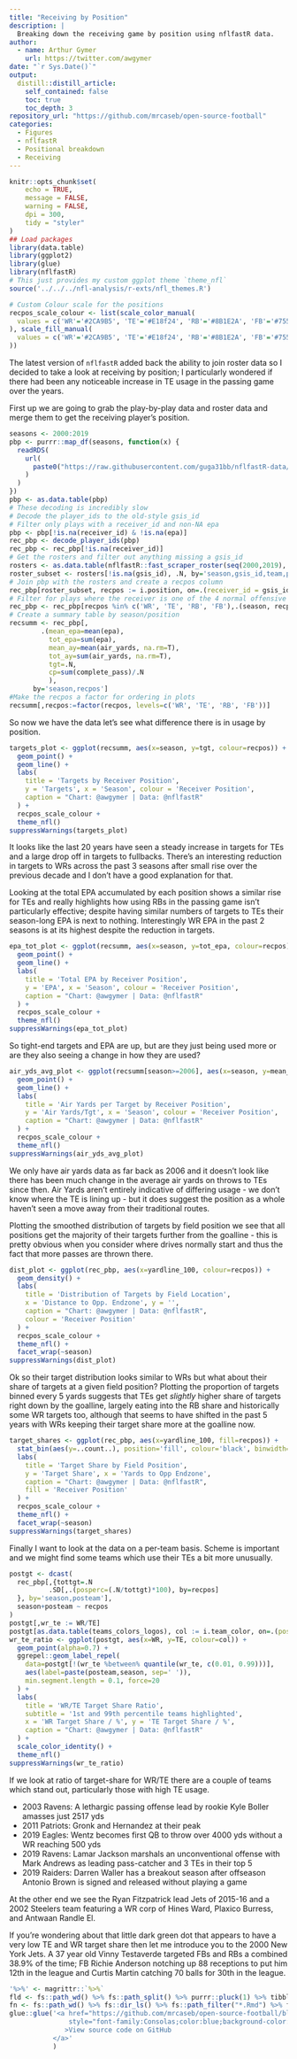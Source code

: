 ```yaml
---
title: "Receiving by Position"
description: |
  Breaking down the receiving game by position using nflfastR data.
author:
  - name: Arthur Gymer
    url: https://twitter.com/awgymer
date: "`r Sys.Date()`"
output:
  distill::distill_article:
    self_contained: false
    toc: true
    toc_depth: 3
repository_url: "https://github.com/mrcaseb/open-source-football"
categories:
  - Figures
  - nflfastR
  - Positional breakdown
  - Receiving
---
```


```r
knitr::opts_chunk$set(
	echo = TRUE,
	message = FALSE,
	warning = FALSE,
	dpi = 300,
	tidy = "styler"
)
## Load packages
library(data.table)
library(ggplot2)
library(glue)
library(nflfastR)
# This just provides my custom ggplot theme `theme_nfl`
source('../../../nfl-analysis/r-exts/nfl_themes.R')

# Custom Colour scale for the positions
recpos_scale_colour <- list(scale_color_manual(
  values = c('WR'='#2CA9B5', 'TE'='#E18f24', 'RB'='#8B1E2A', 'FB'='#75589D')
), scale_fill_manual(
  values = c('WR'='#2CA9B5', 'TE'='#E18f24', 'RB'='#8B1E2A', 'FB'='#75589D')
))

```


The latest version of `nflfastR` added back the ability to join roster data so I decided to take a look at receiving by position; I particularly wondered if there had been any noticeable increase in TE usage in the passing game over the years. 

First up we are going to grab the play-by-play data and roster data and merge them to get the receiving player's position. 

```r
seasons <- 2000:2019
pbp <- purrr::map_df(seasons, function(x) {
  readRDS(
    url(
      paste0("https://raw.githubusercontent.com/guga31bb/nflfastR-data/master/data/play_by_play_",x,".rds")
    )
  )
})
pbp <- as.data.table(pbp)
# These decoding is incredibly slow
# Decode the player_ids to the old-style gsis_id
# Filter only plays with a receiver_id and non-NA epa
pbp <- pbp[!is.na(receiver_id) & !is.na(epa)]
rec_pbp <- decode_player_ids(pbp)
rec_pbp <- rec_pbp[!is.na(receiver_id)]
# Get the rosters and filter out anything missing a gsis_id
rosters <- as.data.table(nflfastR::fast_scraper_roster(seq(2000,2019), pp=TRUE))
roster_subset <- rosters[!is.na(gsis_id), .N, by='season,gsis_id,team,position']
# Join pbp with the rosters and create a recpos column
rec_pbp[roster_subset, recpos := i.position, on=.(receiver_id = gsis_id, season = season)]
# Filter for plays where the receiver is one of the 4 normal offensive receiving positions and select a subset of columns
rec_pbp <- rec_pbp[recpos %in% c('WR', 'TE', 'RB', 'FB'),.(season, recpos, epa, air_yards, complete_pass, posteam, pass_location, yardline_100)]
# Create a summary table by season/position
recsumm <- rec_pbp[,
        .(mean_epa=mean(epa),
          tot_epa=sum(epa),
          mean_ay=mean(air_yards, na.rm=T),
          tot_ay=sum(air_yards, na.rm=T),
          tgt=.N,
          cp=sum(complete_pass)/.N
          ),
      by='season,recpos']
#Make the recpos a factor for ordering in plots
recsumm[,recpos:=factor(recpos, levels=c('WR', 'TE', 'RB', 'FB'))]
```

So now we have the data let's see what difference there is in usage by position. 

```r
targets_plot <- ggplot(recsumm, aes(x=season, y=tgt, colour=recpos)) +
  geom_point() +
  geom_line() +
  labs(
    title = 'Targets by Receiver Position',
    y = 'Targets', x = 'Season', colour = 'Receiver Position',
    caption = "Chart: @awgymer | Data: @nflfastR"
  ) +
  recpos_scale_colour +
  theme_nfl()
suppressWarnings(targets_plot)
```

It looks like the last 20 years have seen a steady increase in targets for TEs and a large drop off in targets to fullbacks. There's an interesting reduction in targets to WRs across the past 3 seasons after small rise over the previous decade and I don't have a good explanation for that. 

Looking at the total EPA accumulated by each position shows a similar rise for TEs and really highlights how using RBs in the passing game isn't particularly effective; despite having similar numbers of targets to TEs their season-long EPA is next to nothing. Interestingly WR EPA in the past 2 seasons is at its highest despite the reduction in targets.    

```r
epa_tot_plot <- ggplot(recsumm, aes(x=season, y=tot_epa, colour=recpos)) +
  geom_point() +
  geom_line() +
  labs(
    title = 'Total EPA by Receiver Position',
    y = 'EPA', x = 'Season', colour = 'Receiver Position',
    caption = "Chart: @awgymer | Data: @nflfastR"
  ) +
  recpos_scale_colour +
  theme_nfl()
suppressWarnings(epa_tot_plot)
```

So tight-end targets and EPA are up, but are they just being used more or are they also seeing a change in how they are used? 

```r
air_yds_avg_plot <- ggplot(recsumm[season>=2006], aes(x=season, y=mean_ay, colour=recpos)) +
  geom_point() +
  geom_line() +
  labs(
    title = 'Air Yards per Target by Receiver Position',
    y = 'Air Yards/Tgt', x = 'Season', colour = 'Receiver Position',
    caption = "Chart: @awgymer | Data: @nflfastR"
  ) +
  recpos_scale_colour +
  theme_nfl()
suppressWarnings(air_yds_avg_plot)
```

We only have air yards data as far back as 2006 and it doesn't look like there has been much change in the average air yards on throws to TEs since then. Air Yards aren't entirely indicative of differing usage - we don't know where the TE is lining up - but it does suggest the position as a whole haven't seen a move away from their traditional routes. 

Plotting the smoothed distribution of targets by field position we see that all positions get the majority of their targets further from the goalline - this is pretty obvious when you consider where drives normally start and thus the fact that more passes are thrown there. 

```r
dist_plot <- ggplot(rec_pbp, aes(x=yardline_100, colour=recpos)) + 
  geom_density() +
  labs(
    title = 'Distribution of Targets by Field Location',
    x = 'Distance to Opp. Endzone', y = '',
    caption = "Chart: @awgymer | Data: @nflfastR",
    colour = 'Receiver Position'
  ) +
  recpos_scale_colour + 
  theme_nfl() + 
  facet_wrap(~season)
suppressWarnings(dist_plot)
```

Ok so their target distribution looks similar to WRs but what about their share of targets at a given field position? Plotting the proportion of targets binned every 5 yards suggests that TEs get *slightly* higher share of targets right down by the goalline, largely eating into the RB share and historically some WR targets too, although that seems to have shifted in the past 5 years with WRs keeping their target share more at the goalline now. 

```r
target_shares <- ggplot(rec_pbp, aes(x=yardline_100, fill=recpos)) + 
  stat_bin(aes(y=..count..), position='fill', colour='black', binwidth=5, boundary=0) + 
  labs(
    title = 'Target Share by Field Position',
    y = 'Target Share', x = 'Yards to Opp Endzone',
    caption = "Chart: @awgymer | Data: @nflfastR",
    fill = 'Receiver Position'
  ) +
  recpos_scale_colour + 
  theme_nfl() +
  facet_wrap(~season)
suppressWarnings(target_shares)
```


Finally I want to look at the data on a per-team basis. Scheme is important and we might find some teams which use their TEs a bit more unusually.

```r
postgt <- dcast(
  rec_pbp[,{tottgt=.N 
          .SD[,.(posperc=(.N/tottgt)*100), by=recpos]
  }, by='season,posteam'],
  season+posteam ~ recpos
)
postgt[,wr_te := WR/TE]
postgt[as.data.table(teams_colors_logos), col := i.team_color, on=.(posteam=team_abbr)]
wr_te_ratio <- ggplot(postgt, aes(x=WR, y=TE, colour=col)) + 
  geom_point(alpha=0.7) +
  ggrepel::geom_label_repel(
    data=postgt[!(wr_te %between% quantile(wr_te, c(0.01, 0.99)))], 
    aes(label=paste(posteam,season, sep=' ')),
    min.segment.length = 0.1, force=20
  ) +
  labs(
    title = 'WR/TE Target Share Ratio',
    subtitle = '1st and 99th percentile teams highlighted',
    x = 'WR Target Share / %', y = 'TE Target Share / %',
    caption = "Chart: @awgymer | Data: @nflfastR"
  ) +
  scale_color_identity() +
  theme_nfl()
suppressWarnings(wr_te_ratio)
```

If we look at ratio of target-share for WR/TE there are a couple of teams which stand out, particularly those with high TE usage. 

- 2003 Ravens: A lethargic passing offense lead by rookie Kyle Boller amasses just 2517 yds 
- 2011 Patriots: Gronk and Hernandez at their peak
- 2019 Eagles: Wentz becomes first QB to throw over 4000 yds without a WR reaching 500 yds
- 2019 Ravens: Lamar Jackson marshals an unconventional offense with Mark Andrews as leading pass-catcher and 3 TEs in their top 5
- 2019 Raiders: Darren Waller has a breakout season after offseason Antonio Brown is signed and released without playing a game

At the other end we see the Ryan Fitzpatrick lead Jets of 2015-16 and a 2002 Steelers team featuring a WR corp of Hines Ward, Plaxico Burress, and Antwaan Randle El.

If you're wondering about that little dark green dot that appears to have a very low TE and WR target share then let me introduce you to the 2000 New York Jets. A 37 year old Vinny Testaverde targeted FBs and RBs a combined 38.9% of the time; FB Richie Anderson notching up 88 receptions to put him 12th in the league and Curtis Martin catching 70 balls for 30th in the league. 


```r
'%>%' <- magrittr::`%>%`
fld <- fs::path_wd() %>% fs::path_split() %>% purrr::pluck(1) %>% tibble::as_tibble() %>% dplyr::slice_tail(n = 1)
fn <- fs::path_wd() %>% fs::dir_ls() %>% fs::path_filter("*.Rmd") %>% fs::path_rel()
glue::glue('<a href="https://github.com/mrcaseb/open-source-football/blob/master/_posts/{fld}/{fn}"
               style="font-family:Consolas;color:blue;background-color:#f8f8f8;align:right;font-size:75%;"
              >View source code on GitHub
           </a>'
           )
```
